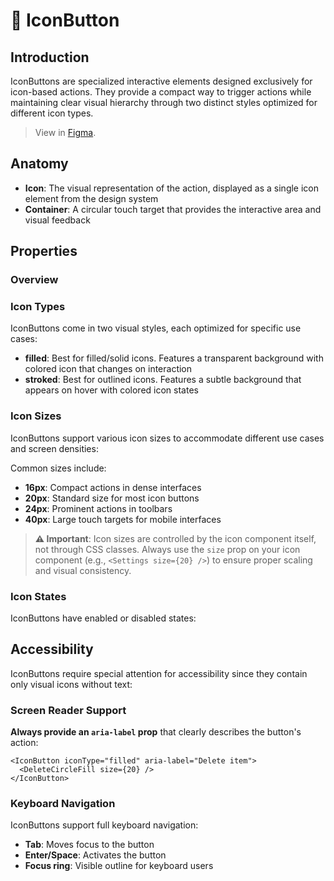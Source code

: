 
<Meta title="Action/IconButton/Docs" of={IconButtonStories} />

# 🎯 IconButton

## Introduction

IconButtons are specialized interactive elements designed exclusively for icon-based actions. They provide a compact way to trigger actions while maintaining clear visual hierarchy through two distinct styles optimized for different icon types.

> View in [Figma](https://www.figma.com/design/JxaLVMTWirCpU0rsbZ30k7/2.-Components-Library?node-id=6975-2571).

## Anatomy

<Canvas of={IconButtonStories.IconTypeShowcase} />

- **Icon**: The visual representation of the action, displayed as a single icon element from the design system
- **Container**: A circular touch target that provides the interactive area and visual feedback

## Properties

### Overview

<Canvas of={IconButtonStories.Filled} />
<Controls of={IconButtonStories.Filled} />

### Icon Types

IconButtons come in two visual styles, each optimized for specific use cases:

- **filled**: Best for filled/solid icons. Features a transparent background with colored icon that changes on interaction
- **stroked**: Best for outlined icons. Features a subtle background that appears on hover with colored icon states

<Canvas of={IconButtonStories.IconTypeShowcase} />

### Icon Sizes

IconButtons support various icon sizes to accommodate different use cases and screen densities:

<Canvas of={IconButtonStories.SizesShowcase} />

Common sizes include:

- **16px**: Compact actions in dense interfaces
- **20px**: Standard size for most icon buttons
- **24px**: Prominent actions in toolbars
- **40px**: Large touch targets for mobile interfaces

> **⚠️ Important**: Icon sizes are controlled by the icon component itself, not through CSS classes. Always use the `size` prop on your icon component (e.g., `<Settings size={20} />`) to ensure proper scaling and visual consistency.

### Icon States

IconButtons have enabled or disabled states:

<Canvas of={IconButtonStories.StatesShowcase} />

## Accessibility

IconButtons require special attention for accessibility since they contain only visual icons without text:

### Screen Reader Support

**Always provide an `aria-label` prop** that clearly describes the button's action:

```tsx
<IconButton iconType="filled" aria-label="Delete item">
  <DeleteCircleFill size={20} />
</IconButton>
```

### Keyboard Navigation

IconButtons support full keyboard navigation:

- **Tab**: Moves focus to the button
- **Enter/Space**: Activates the button
- **Focus ring**: Visible outline for keyboard users
